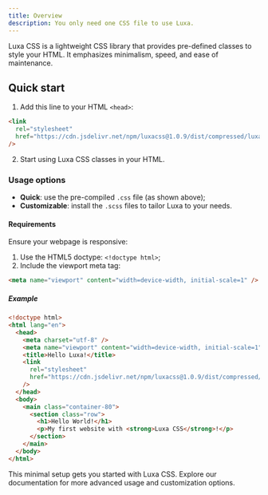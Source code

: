 ```yaml
---
title: Overview
description: You only need one CSS file to use Luxa.
---
```


Luxa CSS is a lightweight CSS library that provides pre-defined classes to style your HTML. It emphasizes minimalism, speed, and ease of maintenance.

## Quick start

1. Add this line to your HTML `<head>`:

```html
<link
  rel="stylesheet"
  href="https://cdn.jsdelivr.net/npm/luxacss@1.0.9/dist/compressed/luxa.min.css"
/>
```

2. Start using Luxa CSS classes in your HTML.

### Usage options

- **Quick**: use the pre-compiled `.css` file (as shown above);
- **Customizable**: install the `.scss` files to tailor Luxa to your needs.

#### Requirements

Ensure your webpage is responsive:

1. Use the HTML5 doctype: `<!doctype html>`;
2. Include the viewport meta tag:

```html
<meta name="viewport" content="width=device-width, initial-scale=1" />
```

##### Example

```html
<!doctype html>
<html lang="en">
  <head>
    <meta charset="utf-8" />
    <meta name="viewport" content="width=device-width, initial-scale=1" />
    <title>Hello Luxa!</title>
    <link
      rel="stylesheet"
      href="https://cdn.jsdelivr.net/npm/luxacss@1.0.9/dist/compressed/luxa.min.css"
    />
  </head>
  <body>
    <main class="container-80">
      <section class="row">
        <h1>Hello World!</h1>
        <p>My first website with <strong>Luxa CSS</strong>!</p>
      </section>
    </main>
  </body>
</html>
```

This minimal setup gets you started with Luxa CSS. Explore our documentation for more advanced usage and customization options.
